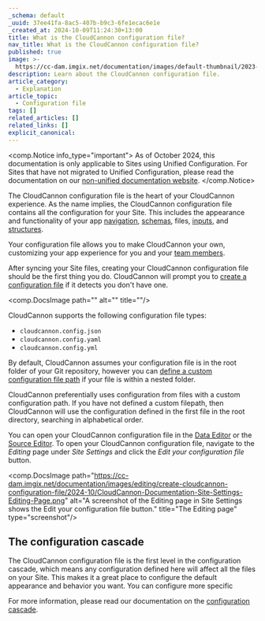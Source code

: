 ```yaml
---
_schema: default
_uuid: 37ee41fa-8ac5-407b-b9c3-6fe1ecac6e1e
_created_at: 2024-10-09T11:24:30+13:00
title: What is the CloudCannon configuration file?
nav_title: What is the CloudCannon configuration file?
published: true
image: >-
  https://cc-dam.imgix.net/documentation/images/default-thumbnail/2023-Q4/CloudCannon-Documentation-Thumbnail.png
description: Learn about the CloudCannon configuration file.
article_category:
  - Explanation
article_topic:
  - Configuration file
tags: []
related_articles: []
related_links: []
explicit_canonical:
---
```

<comp.Notice info_type="important">
  As of October 2024, this documentation is only applicable to Sites using Unified Configuration.
  For Sites that have not migrated to Unified Configuration, please read the documentation on our [non-unified documentation website](https://non-unified.cloudcannon.com/documentation/articles/create-a-global-configuration-file/).
</comp.Notice>

The CloudCannon configuration file is the heart of your CloudCannon experience. As the name implies, the CloudCannon configuration file contains all the configuration for your Site. This includes the appearance and functionality of your app [navigation](/documentation/articles/configure-your-site-navigation/), [schemas](/documentation/articles/what-is-a-schema/), files, [inputs](/documentation/articles/what-are-inputs/), and [structures](/documentation/articles/what-is-a-structure/).

Your configuration file allows you to make CloudCannon your own, customizing your app experience for you and your [team members](/documentation/articles/what-is-a-team-member/).

After syncing your Site files, creating your CloudCannon configuration file should be the first thing you do. CloudCannon will prompt you to [create a configuration file](/documentation/articles/create-your-cloudcannon-configuration-file/) if it detects you don't have one.

<comp.DocsImage path="" alt="" title=""/>

CloudCannon supports the following configuration file types:

* `cloudcannon.config.json`
* `cloudcannon.config.yaml`
* `cloudcannon.config.yml`

By default, CloudCannon assumes your configuration file is in the root folder of your Git repository, however you can [define a custom configuration file path](/documentation/articles/define-a-custom-configuration-file-path/) if your file is within a nested folder.

CloudCannon preferentially uses configuration from files with a custom configuration path. If you have not defined a custom filepath, then CloudCannon will use the configuration defined in the first file in the root directory, searching in alphabetical order.

You can open your CloudCannon configuration file in the [Data Editor](/documentation/articles/the-data-editor/) or the [Source Editor](/documentation/articles/the-data-editor/). To open your CloudCannon configuration file, navigate to the *Editing* page under *Site Settings* and click the *Edit your configuration file* button.

<comp.DocsImage path="https://cc-dam.imgix.net/documentation/images/editing/create-cloudcannon-configuration-file/2024-10/CloudCannon-Documentation-Site-Settings-Editing-Page.png" alt="A screenshot of the Editing page in Site Settings shows the Edit your configuration file button." title="The Editing page" type="screenshot"/>

## The configuration cascade

The CloudCannon configuration file is the first level in the configuration cascade, which means any configuration defined here will affect all the files on your Site. This makes it a great place to configure the default appearance and behavior you want. You can configure more specific

For more information, please read our documentation on the [configuration cascade](/documentation/articles/using-the-configuration-cascade/).